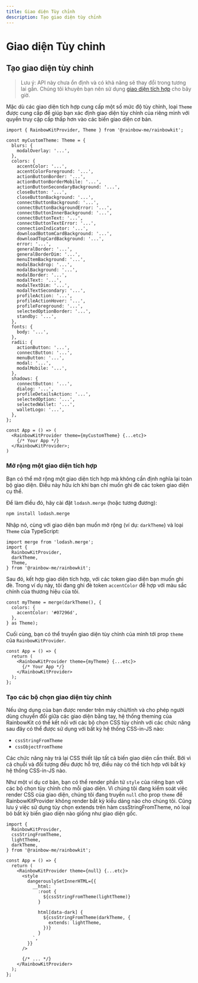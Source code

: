 ```yaml
---
title: Giao diện Tùy chỉnh
description: Tạo giao diện tùy chỉnh
---
```


# Giao diện Tùy chỉnh

## Tạo giao diện tùy chỉnh

> Lưu ý: API này chưa ổn định và có khả năng sẽ thay đổi trong tương lai gần. Chúng tôi khuyên bạn nên sử dụng [giao diện tích hợp](/docs/theming) cho bây giờ.

Mặc dù các giao diện tích hợp cung cấp một số mức độ tùy chỉnh, loại `Theme` được cung cấp để giúp bạn xác định giao diện tùy chỉnh của riêng mình với quyền truy cập cấp thấp hơn vào các biến giao diện cơ bản.

```tsx
import { RainbowKitProvider, Theme } from '@rainbow-me/rainbowkit';

const myCustomTheme: Theme = {
  blurs: {
    modalOverlay: '...',
  },
  colors: {
    accentColor: '...',
    accentColorForeground: '...',
    actionButtonBorder: '...',
    actionButtonBorderMobile: '...',
    actionButtonSecondaryBackground: '...',
    closeButton: '...',
    closeButtonBackground: '...',
    connectButtonBackground: '...',
    connectButtonBackgroundError: '...',
    connectButtonInnerBackground: '...',
    connectButtonText: '...',
    connectButtonTextError: '...',
    connectionIndicator: '...',
    downloadBottomCardBackground: '...',
    downloadTopCardBackground: '...',
    error: '...',
    generalBorder: '...',
    generalBorderDim: '...',
    menuItemBackground: '...',
    modalBackdrop: '...',
    modalBackground: '...',
    modalBorder: '...',
    modalText: '...',
    modalTextDim: '...',
    modalTextSecondary: '...',
    profileAction: '...',
    profileActionHover: '...',
    profileForeground: '...',
    selectedOptionBorder: '...',
    standby: '...',
  },
  fonts: {
    body: '...',
  },
  radii: {
    actionButton: '...',
    connectButton: '...',
    menuButton: '...',
    modal: '...',
    modalMobile: '...',
  },
  shadows: {
    connectButton: '...',
    dialog: '...',
    profileDetailsAction: '...',
    selectedOption: '...',
    selectedWallet: '...',
    walletLogo: '...',
  },
};

const App = () => (
  <RainbowKitProvider theme={myCustomTheme} {...etc}>
    {/* Your App */}
  </RainbowKitProvider>;
)
```

### Mở rộng một giao diện tích hợp

Bạn có thể mở rộng một giao diện tích hợp mà không cần định nghĩa lại toàn bộ giao diện. Điều này hữu ích khi bạn chỉ muốn ghi đè các token giao diện cụ thể.

Để làm điều đó, hãy cài đặt `lodash.merge` (hoặc tương đương):

```bash
npm install lodash.merge
```

Nhập nó, cùng với giao diện bạn muốn mở rộng (ví dụ: `darkTheme`) và loại `Theme` của TypeScript:

```tsx
import merge from 'lodash.merge';
import {
  RainbowKitProvider,
  darkTheme,
  Theme,
} from '@rainbow-me/rainbowkit';
```

Sau đó, kết hợp giao diện tích hợp, với các token giao diện bạn muốn ghi đè. Trong ví dụ này, tôi đang ghi đè token `accentColor` để hợp với màu sắc chính của thương hiệu của tôi.

```tsx
const myTheme = merge(darkTheme(), {
  colors: {
    accentColor: '#07296d',
  },
} as Theme);
```

Cuối cùng, bạn có thể truyền giao diện tùy chỉnh của mình tới prop `theme` của `RainbowKitProvider`.

```tsx
const App = () => {
  return (
    <RainbowKitProvider theme={myTheme} {...etc}>
      {/* Your App */}
    </RainbowKitProvider>
  );
};
```

### Tạo các bộ chọn giao diện tùy chỉnh

Nếu ứng dụng của bạn được render trên máy chủ/tĩnh và cho phép người dùng chuyển đổi giữa các giao diện bằng tay, hệ thống theming của RainbowKit có thể kết nối với các bộ chọn CSS tùy chỉnh với các chức năng sau đây có thể được sử dụng với bất kỳ hệ thống CSS-in-JS nào:

- `cssStringFromTheme`
- `cssObjectFromTheme`

Các chức năng này trả lại CSS thiết lập tất cả biến giao diện cần thiết. Bởi vì cả chuỗi và đối tượng đều được hỗ trợ, điều này có thể tích hợp với bất kỳ hệ thống CSS-in-JS nào.

Như một ví dụ cơ bản, bạn có thể render phần tử `style` của riêng bạn với các bộ chọn tùy chỉnh cho mỗi giao diện. Vì chúng tôi đang kiểm soát việc render CSS của giao diện, chúng tôi đang truyền `null` cho prop `theme` để RainbowKitProvider không render bất kỳ kiểu dáng nào cho chúng tôi. Cũng lưu ý việc sử dụng tùy chọn extends trên hàm cssStringFromTheme, nó loại bỏ bất kỳ biến giao diện nào giống như giao diện gốc.

```tsx
import {
  RainbowKitProvider,
  cssStringFromTheme,
  lightTheme,
  darkTheme,
} from '@rainbow-me/rainbowkit';

const App = () => {
  return (
    <RainbowKitProvider theme={null} {...etc}>
      <style
        dangerouslySetInnerHTML={{
          __html: `
            :root {
              ${cssStringFromTheme(lightTheme)}
            }

            html[data-dark] {
              ${cssStringFromTheme(darkTheme, {
                extends: lightTheme,
              })}
            }
          `,
        }}
      />

      {/* ... */}
    </RainbowKitProvider>
  );
};
```
